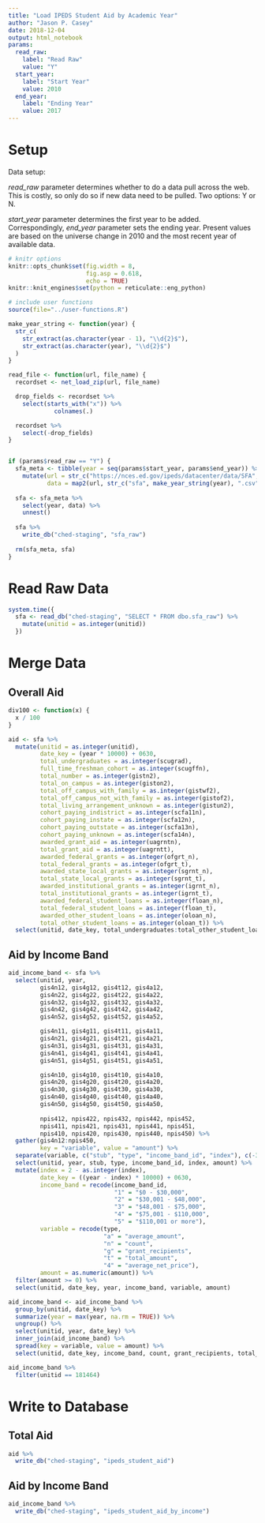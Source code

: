 ```yaml
---
title: "Load IPEDS Student Aid by Academic Year"
author: "Jason P. Casey"
date: 2018-12-04
output: html_notebook
params:
  read_raw:
    label: "Read Raw"
    value: "Y"
  start_year:
    label: "Start Year"
    value: 2010
  end_year:
    label: "Ending Year"
    value: 2017
---
```


# Setup

Data setup:

_read_raw_ parameter determines whether to do a data pull across the web.  This is costly, so only do so if new data need to be pulled.  Two options: Y or N.

_start_year_ parameter determines the first year to be added.  Correspondingly,
_end_year_ parameter sets the ending year.  Present values are based on the universe change in 2010 and the most recent year of available data.


```r
# knitr options
knitr::opts_chunk$set(fig.width = 8,
                      fig.asp = 0.618,
                      echo = TRUE)
knitr::knit_engines$set(python = reticulate::eng_python)

# include user functions
source(file="../user-functions.R")

make_year_string <- function(year) {
  str_c(
    str_extract(as.character(year - 1), "\\d{2}$"),
    str_extract(as.character(year), "\\d{2}$")
  )
}

read_file <- function(url, file_name) {
  recordset <- net_load_zip(url, file_name)

  drop_fields <- recordset %>%
    select(starts_with("x")) %>%
             colnames(.)

  recordset %>%
    select(-drop_fields)
}


if (params$read_raw == "Y") {
  sfa_meta <- tibble(year = seq(params$start_year, params$end_year)) %>%
    mutate(url = str_c("https://nces.ed.gov/ipeds/datacenter/data/SFA", make_year_string(year), ".zip"),
           data = map2(url, str_c("sfa", make_year_string(year), ".csv"), read_file))
  
  sfa <- sfa_meta %>%
    select(year, data) %>%
    unnest()
  
  sfa %>%
    write_db("ched-staging", "sfa_raw")
  
  rm(sfa_meta, sfa)
}

```

# Read Raw Data

```r
system.time({
  sfa <- read_db("ched-staging", "SELECT * FROM dbo.sfa_raw") %>%
    mutate(unitid = as.integer(unitid))
  })
```

# Merge Data

## Overall Aid

```r
div100 <- function(x) {
  x / 100
}

aid <- sfa %>%
  mutate(unitid = as.integer(unitid),
         date_key = (year * 10000) + 0630,
         total_undergraduates = as.integer(scugrad),
         full_time_freshman_cohort = as.integer(scugffn),
         total_number = as.integer(gistn2),
         total_on_campus = as.integer(giston2),
         total_off_campus_with_family = as.integer(gistwf2),
         total_off_campus_not_with_family = as.integer(gistof2),
         total_living_arrangement_unknown = as.integer(gistun2),
         cohort_paying_indistrict = as.integer(scfa11n),
         cohort_paying_instate = as.integer(scfa12n),
         cohort_paying_outstate = as.integer(scfa13n),
         cohort_paying_unknown = as.integer(scfa14n),
         awarded_grant_aid = as.integer(uagrntn),
         total_grant_aid = as.integer(uagrntt),
         awarded_federal_grants = as.integer(ofgrt_n),
         total_federal_grants = as.integer(ofgrt_t),
         awarded_state_local_grants = as.integer(sgrnt_n),
         total_state_local_grants = as.integer(sgrnt_t),
         awarded_institutional_grants = as.integer(igrnt_n),
         total_institutional_grants = as.integer(igrnt_t),
         awarded_federal_student_loans = as.integer(floan_n),
         total_federal_student_loans = as.integer(floan_t),
         awarded_other_student_loans = as.integer(oloan_n),
         total_other_student_loans = as.integer(oloan_t)) %>%
  select(unitid, date_key, total_undergraduates:total_other_student_loans)

```

## Aid by Income Band

```r
aid_income_band <- sfa %>%
  select(unitid, year,
         gis4n12, gis4g12, gis4t12, gis4a12,
         gis4n22, gis4g22, gis4t22, gis4a22,
         gis4n32, gis4g32, gis4t32, gis4a32,
         gis4n42, gis4g42, gis4t42, gis4a42,
         gis4n52, gis4g52, gis4t52, gis4a52,

         gis4n11, gis4g11, gis4t11, gis4a11,
         gis4n21, gis4g21, gis4t21, gis4a21,
         gis4n31, gis4g31, gis4t31, gis4a31,
         gis4n41, gis4g41, gis4t41, gis4a41,
         gis4n51, gis4g51, gis4t51, gis4a51,

         gis4n10, gis4g10, gis4t10, gis4a10,
         gis4n20, gis4g20, gis4t20, gis4a20,
         gis4n30, gis4g30, gis4t30, gis4a30,
         gis4n40, gis4g40, gis4t40, gis4a40,
         gis4n50, gis4g50, gis4t50, gis4a50,
         
         npis412, npis422, npis432, npis442, npis452,
         npis411, npis421, npis431, npis441, npis451,
         npis410, npis420, npis430, npis440, npis450) %>%
  gather(gis4n12:npis450,
         key = "variable", value = "amount") %>%
  separate(variable, c("stub", "type", "income_band_id", "index"), c(-3, -2, -1)) %>%
  select(unitid, year, stub, type, income_band_id, index, amount) %>%
  mutate(index = 2 - as.integer(index),
         date_key = ((year - index) * 10000) + 0630,
         income_band = recode(income_band_id,
                              "1" = "$0 - $30,000",
                              "2" = "$30,001 - $48,000",
                              "3" = "$48,001 - $75,000",
                              "4" = "$75,001 - $110,000",
                              "5" = "$110,001 or more"),
         variable = recode(type,
                           "a" = "average_amount",
                           "n" = "count",
                           "g" = "grant_recipients",
                           "t" = "total_amount",
                           "4" = "average_net_price"),
         amount = as.numeric(amount)) %>%
  filter(amount >= 0) %>%
  select(unitid, date_key, year, income_band, variable, amount)

aid_income_band <- aid_income_band %>%
  group_by(unitid, date_key) %>%
  summarize(year = max(year, na.rm = TRUE)) %>%
  ungroup() %>%
  select(unitid, year, date_key) %>%
  inner_join(aid_income_band) %>%
  spread(key = variable, value = amount) %>%
  select(unitid, date_key, income_band, count, grant_recipients, total_amount, average_amount, average_net_price)

aid_income_band %>%
  filter(unitid == 181464)
```

# Write to Database

## Total Aid

```r
aid %>%
  write_db("ched-staging", "ipeds_student_aid")
```

## Aid by Income Band

```r
aid_income_band %>%
  write_db("ched-staging", "ipeds_student_aid_by_income")
```
